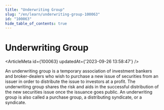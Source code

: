 ```yaml
---
title: "Underwriting Group"
slug: "/en/learn/underwriting-group-100063"
id: "100063"
hide_table_of_contents: true
---
```



# Underwriting Group

<ArticleMeta id={100063} updatedAt={'2023-09-26 13:58:47'} />
<div className='border-solid border-b border-t-0 my-4 border-[var(--ifm-color-gray-300)]' />

An underwriting group is a temporary association of investment bankers and broker-dealers who wish to purchase a new issue of securities from an issuer in order to distribute the issue to investors at a profit. The underwriting group shares the risk and aids in the successful distribution of the new securities issue once the issuance goes public. An underwriting group is also called a purchase group, a distributing syndicate, or a syndicate.
